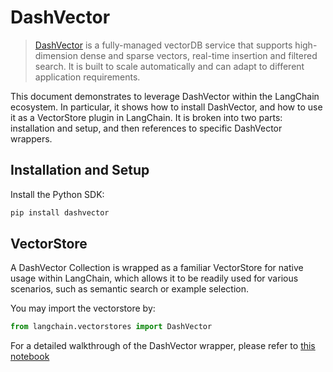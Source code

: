 # DashVector

> [DashVector](https://help.aliyun.com/document_detail/2510225.html) is a fully-managed vectorDB service that supports high-dimension dense and sparse vectors, real-time insertion and filtered search. It is built to scale automatically and can adapt to different application requirements.  

This document demonstrates to leverage DashVector within the LangChain ecosystem. In particular, it shows how to install DashVector, and how to use it as a VectorStore plugin in LangChain.
It is broken into two parts: installation and setup, and then references to specific DashVector wrappers.

## Installation and Setup
Install the Python SDK:
```bash
pip install dashvector
```

## VectorStore

A DashVector Collection is wrapped as a familiar VectorStore for native usage within LangChain, 
which allows it to be readily used for various scenarios, such as semantic search or example selection.

You may import the vectorstore by:
```python
from langchain.vectorstores import DashVector
```

For a detailed walkthrough of the DashVector wrapper, please refer to [this notebook](/docs/integrations/vectorstores/dashvector)
